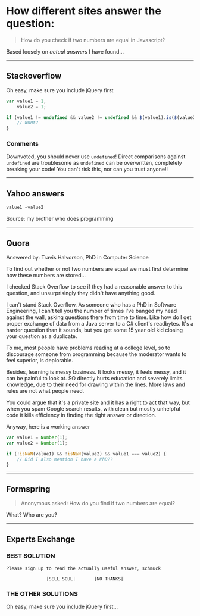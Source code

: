 # How different sites answer the question:
> How do you check if two numbers are equal in Javascript?

Based loosely on _actual answers_ I have found...

***

## Stackoverflow
Oh easy, make sure you include jQuery first
```js
var value1 = 1,
    value2 = 1;

if (value1 != undefined && value2 != undefined && $(value1).is($(value2))) {
    // W00t?
}
```

### Comments
Downvoted, you should never use `undefined`! Direct comparisons against `undefined` are troublesome as `undefined` can be overwritten, completely breaking your code! You can't risk this, nor can you trust anyone!!

***

## Yahoo answers
```js
value1 =value2
```

Source: my brother who does programming

***

## Quora
Answered by: Travis Halvorson, PhD in Computer Science

To find out whether or not two numbers are equal we must first determine how these numbers are stored...

I checked Stack Overflow to see if they had a reasonable answer to this question, and unsurprisingly they didn't have anything good.

I can't stand Stack Overflow. As someone who has a PhD in Software Engineering, I can't tell you the number of times I've banged my head against the wall, asking questions there from time to time. Like how do I get proper exchange of data from a Java server to a C# client's readbytes. It's a harder question than it sounds, but you get some 15 year old kid closing your question as a duplicate.

To me, most people have problems reading at a college level, so to discourage someone from programming because the moderator wants to feel superior, is deplorable.

Besides, learning is messy business. It looks messy, it feels messy, and it can be painful to look at. SO directly hurts education and severely limits knowledge, due to their need for drawing within the lines. More laws and rules are not what people need.

You could argue that it's a private site and it has a right to act that way, but when you spam Google search results, with clean but mostly unhelpful code it kills efficiency in finding the right answer or direction.

Anyway, here is a working answer

```js
var value1 = Number(1);
var value2 = Number(1);

if (!isNaN(value1) && !isNaN(value2) && value1 === value2) {
    // Did I also mention I have a PhD??
}
```

***

## Formspring
> Anonymous asked: How do you find if two numbers are equal?

What? Who are you?

***

## Experts Exchange
### BEST SOLUTION
```
Please sign up to read the actually useful answer, schmuck

               |SELL SOUL|       |NO THANKS|
```

### THE OTHER SOLUTIONS
Oh easy, make sure you include jQuery first...
